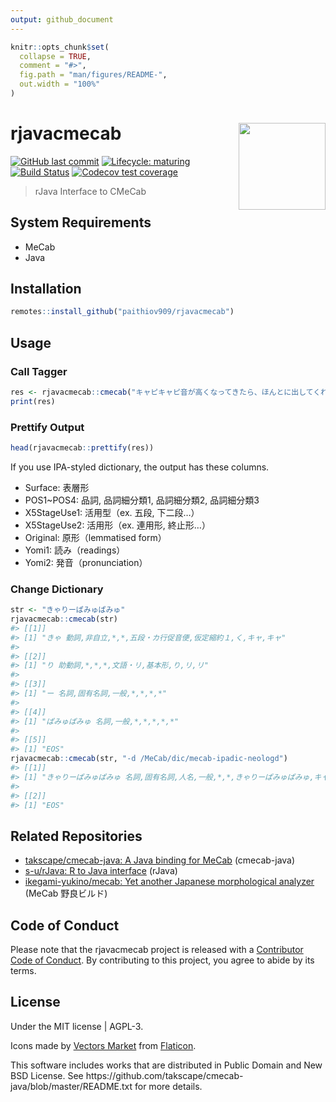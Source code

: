```yaml
---
output: github_document
---
```


<!-- README.md is generated from README.Rmd. Please edit that file -->

```r
knitr::opts_chunk$set(
  collapse = TRUE,
  comment = "#>",
  fig.path = "man/figures/README-",
  out.width = "100%"
)
```

# rjavacmecab <a href='https://paithiov909.github.io/rjavacmecab'><img src='https://raw.githack.com/paithiov909/rjavacmecab/master/man/figures/logo.png' align="right" height="139" /></a>

<!-- badges: start -->
[![GitHub last commit](https://img.shields.io/github/last-commit/paithiov909/rjavacmecab)](#)
[![Lifecycle: maturing](https://img.shields.io/badge/lifecycle-maturing-blue.svg)](https://www.tidyverse.org/lifecycle/#maturing)
[![Build Status](https://travis-ci.com/paithiov909/rjavacmecab.svg?branch=master)](https://travis-ci.com/paithiov909/rjavacmecab)
[![Codecov test coverage](https://codecov.io/gh/paithiov909/rjavacmecab/branch/master/graph/badge.svg)](https://codecov.io/gh/paithiov909/rjavacmecab?branch=master)
<!-- badges: end -->

> rJava Interface to CMeCab

## System Requirements

- MeCab
- Java

## Installation

```r
remotes::install_github("paithiov909/rjavacmecab")
```

## Usage

### Call Tagger

```r
res <- rjavacmecab::cmecab("キャピキャピ音が高くなってきたら、ほんとに出してくれの合図です！　しっかりここではコミュニケーションとってください")
print(res)
```

### Prettify Output

```r
head(rjavacmecab::prettify(res))
```

If you use IPA-styled dictionary, the output has these columns.

- Surface: 表層形
- POS1~POS4: 品詞, 品詞細分類1, 品詞細分類2, 品詞細分類3
- X5StageUse1: 活用型（ex. 五段, 下二段...）
- X5StageUse2: 活用形（ex. 連用形, 終止形...）
- Original: 原形（lemmatised form）
- Yomi1: 読み（readings）
- Yomi2: 発音（pronunciation）

### Change Dictionary

```r
str <- "きゃりーぱみゅぱみゅ"
rjavacmecab::cmecab(str)
#> [[1]]
#> [1] "きゃ 動詞,非自立,*,*,五段・カ行促音便,仮定縮約１,く,キャ,キャ"
#> 
#> [[2]]
#> [1] "り 助動詞,*,*,*,文語・リ,基本形,り,リ,リ"
#> 
#> [[3]]
#> [1] "ー 名詞,固有名詞,一般,*,*,*,*"
#> 
#> [[4]]
#> [1] "ぱみゅぱみゅ 名詞,一般,*,*,*,*,*"
#> 
#> [[5]]
#> [1] "EOS"
rjavacmecab::cmecab(str, "-d /MeCab/dic/mecab-ipadic-neologd")
#> [[1]]
#> [1] "きゃりーぱみゅぱみゅ 名詞,固有名詞,人名,一般,*,*,きゃりーぱみゅぱみゅ,キャリーパミュパミュ,キャリーパミュパミュ"
#> 
#> [[2]]
#> [1] "EOS"
```

## Related Repositories

- [takscape/cmecab-java: A Java binding for MeCab](https://github.com/takscape/cmecab-java) (cmecab-java)
- [s-u/rJava: R to Java interface](https://github.com/s-u/rJava) (rJava)
- [ikegami-yukino/mecab: Yet another Japanese morphological analyzer](https://github.com/ikegami-yukino/mecab) (MeCab 野良ビルド)

## Code of Conduct

Please note that the rjavacmecab project is released with a [Contributor Code of Conduct](https://paithiov909.github.io/rjavacmecab/CODE_OF_CONDUCT.html). By contributing to this project, you agree to abide by its terms.

## License

Under the MIT license | AGPL-3.

Icons made by [Vectors Market](https://www.flaticon.com/authors/vectors-market) from [Flaticon](https://www.flaticon.com/).

This software includes works that are distributed in Public Domain and New BSD License. See https://github.com/takscape/cmecab-java/blob/master/README.txt for more details. 
